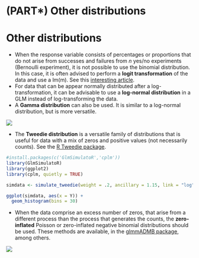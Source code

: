 # (PART\*) Other distributions {-}

# Other distributions

-   When the response variable consists of percentages or proportions
    that do not arise from successes and failures from $n$ yes/no
    experiments (Bernoulli experiment), it is not possible to use the
    binomial distribution. In this case, it is often advised to perform
    a **logit transformation** of the data and use a lm(m). See this
    [interesting article](http://onlinelibrary.wiley.com/doi/10.1890/10-0340.1/abstract).
-   For data that can be appear normally distributed after a
    log-transformation, it can be advisable to use a **log-normal distribution** in a GLM instead of log-transforming the data.
-   A **Gamma distribution** can also be used. It is similar to a
    log-normal distribution, but is more versatile.

![](images/Gamma_distribution.png)

-   The **Tweedie distribution** is a versatile family of distributions
    that is useful for data with a mix of zeros and positive values (not
    necessarily counts). See the [R Tweedie package](https://cran.r-project.org/web/packages/tweedie/index.html).
    
```r
#install.packages(c('GlmSimulatoR','cplm'))
library(GlmSimulatoR)
library(ggplot2)
library(cplm, quietly = TRUE)

simdata <- simulate_tweedie(weight = .2, ancillary = 1.15, link = "log")

ggplot(simdata, aes(x = Y)) + 
  geom_histogram(bins = 30)
```
-   When the data comprise an excess number of zeros, that arise from a
    different process than the process that generates the counts, the
    **zero-inflated** Poisson or zero-inflated negative binomial
    distributions should be used. These methods are available, in the
    [glmmADMB package](http://glmmadmb.r-forge.r-project.org/), among
    others.
    
![](images/zip_pmf.png)
